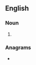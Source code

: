 ==English==

===Noun===
{{head|en|noun plural form}}

# {{plural of|buster|lang=en}}

===Anagrams===
* {{anagrams|en|a=bersstu|Strubes|Stubers}}